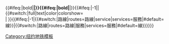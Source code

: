 {{#ifeq:{{{2}}}|bold|'''|}}{{NYCS {{{1}}}|time={{{time|}}}|exclude={{{exclude|}}}}}{{#ifeq:{{{2}}}|bold|'''|}}{{#ifeq:{{Str find|{{NYCS {{{1}}}|exclude={{{exclude|}}}}}|[}}|-1||{{#switch:{{{time|}}}|full|text|color|colorshow=<br>|&nbsp;}}{{#ifeq:{{Str find|{{NYCS {{{1}}}|time=nolinkatall|exclude={{{exclude|}}}}}| }}|-1|{{#switch:{{{type}}}|路線|routes=路線|service|services=服務|#default=線}}|{{#switch:{{{type}}}|路線|routes=路線|服務|services=服務|#default=線}}}}}}<noinclude>{{documentation}}
[[Category:纽约地铁模板]]</noinclude>